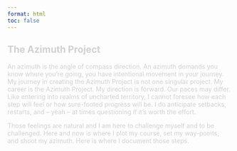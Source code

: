 ```yaml
---
format: html
toc: false
---
```


<style>
  body {
    background-image: url("static/images/nord-background.png");
    background-size: cover;
    background-repeat: no-repeat;
  }
  h2, p { color: #d1d1d1 }
</style>

## The Azimuth Project

An azimuth is the angle of compass direction. An azimuth demands you know where you're going, you have intentional movement in your journey. My journey in creating the Azimuth Project is not one singular project. My career is the Azimuth Project. My direction is forward. Our paces may differ. Like entering into realms of uncharted territory, I cannot foresee how each step will feel or how sure-footed progress will be. I do anticipate setbacks, restarts, and -- yeah -- at times questioning if it's worth the effort.

Those feelings are natural and I am here to challenge myself and to be challenged. Here and now is where I plot my course, set my way-points, and shoot my azimuth. Here is where I document those steps.
